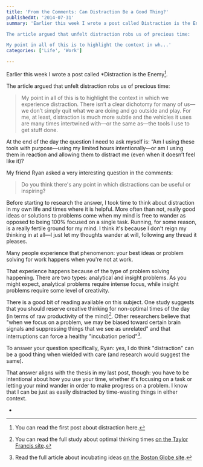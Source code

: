 ```yaml
---
title: 'From the Comments: Can Distraction Be a Good Thing?'
publishedAt: '2014-07-31'
summary: 'Earlier this week I wrote a post called Distraction is the Enemy[^1]. 

The article argued that unfelt distraction robs us of precious time: 

My point in all of this is to highlight the context in wh...'
categories: ['Life', 'Work']

---
```


Earlier this week I wrote a post called *Distraction is the Enemy[^1].

The article argued that unfelt distraction robs us of precious time:

> My point in all of this is to highlight the context in which we experience distraction. There isn’t a clear dichotomy for many of us—we don’t simply quit what we are doing and go outside and play. For me, at least, distraction is much more subtle and the vehicles it uses are many times intertwined with—or the same as—the tools I use to get stuff done.

At the end of the day the question I need to ask myself is: “Am I using these tools with purpose—using my limited hours intentionally—or am I using them in reaction and allowing them to distract me (even when it doesn’t feel like it)?

My friend Ryan asked a very interesting question in the comments:

> Do you think there's any point in which distractions can be useful or inspiring?

Before starting to research the answer, I took time to think about distraction in my own life and times where it is helpful. More often than not, really good ideas or solutions to problems come when my mind is free to wander as opposed to being 100% focused on a single task. Running, for some reason, is a really fertile ground for my mind. I think it's because I don't reign my thinking in at all—I just let my thoughts wander at will, following any thread it pleases.

Many people experience that phenomenon: your best ideas or problem solving for work happens when you're not at work.

That experience happens because of the type of problem solving happening. There are two types: analytical and insight problems. As you might expect, analytical problems require intense focus, while insight problems require some level of creativity.

There is a good bit of reading available on this subject. One study suggests that you should reserve creative thinking for non-optimal times of the day (in terms of raw productivity of the mind)[^2]. Other researchers believe that "when we focus on a problem, we may be biased toward certain brain signals and suppressing things that we see as unrelated" and that interruptions can force a healthy "incubation period"[^3].

To answer your question specifically, Ryan: yes, I do think "distraction" can be a good thing when wielded with care (and research would suggest the same).

That answer aligns with the thesis in my last post, though: you have to be intentional about how you use your time, whether it's focusing on a task or letting your mind wander in order to make progress on a problem. I know that I can be just as easily distracted by time-wasting things in either context.

[^1]: You can read the first post about distraction here.

[^2]: You can read the full study about optimal thinking times [on the Taylor Francis site](http://www.tandfonline.com/doi/abs/10.1080/13546783.2011.625663).

[^3]: Read the full article about incubating ideas [on the Boston Globe site](http://www.boston.com/lifestyle/health/articles/2012/02/27/when_being_distracted_is_a_good_thing/).

*
